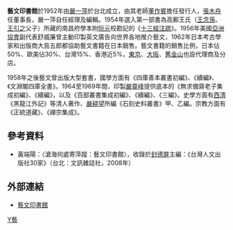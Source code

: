 {{unreferenced|time=2018-11-28T09:09:37+00:00}}
{{advert|time=2012-02-04T17:24:00+00:00}}
{{Infobox Company 
|company_name = 藝文印書館股份有限公司
|company_name_en = Yee Wen Publishing Co., Ltd.
|company_logo = Yee Wen Publishing light box 20180106.jpg
|company_type = 股份有限公司
|company_slogan = 
|traded_as =  非上市
|local_code_name = TW
|local_code = 33444700
|foundation = 1952年
|location = {{TWN}}[[台北市|台北市]][[大安區_(臺北市)|大安區]][[羅斯福路_(台北市)|羅斯福路]]三段253號4樓之3
|key_people = 嚴圭民  
|industry = [[出版|出版業]]
|products = 書籍
|capital = [[新台幣|新台幣]]6,000,000元
|revenue = 
|operating_income = 
|profit = 
|market_value =
|num_employees =
|P/E ratio =
|earnings per share =
|Net asset value =
|accounting_period = 
|parent = 
|divisions =
|subsid = 
|homepage = [http://blog.roodo.com/yeewenbooks blog.roodo.com/yeewenbooks]
|footnotes = 
}}
'''藝文印書館'''於1952年由[[嚴一萍|嚴一萍]]於台北成立，由其老師[[董作賓|董作賓]]擔任發行人，[[張木舟|張木舟]]任董事長，嚴一萍自任經理及編輯。1954年選入第一部書為高郵王氏（[[王念孫|王念孫]]、[[王引之|王引之]]父子）所藏的南昌府學本附[[阮元|阮元]]校勘記的《[[十三經注疏|十三經注疏]]》。1956年美國[[亞洲協會|亞洲協會]]副代表舒威廉曾主動印製英文廣告向世界各地推介藝文，1962年日本考古學家{{link-jp|梅原末治|梅原末治}}和出版商大島五郎都協助藝文書籍在日本銷售。藝文書籍的銷售比例，日本佔50%、歐美佔30%、台灣15%、香港近5%，[[東京|東京]]、[[大阪市|大阪]]、[[舊金山|舊金山]]也設代理商及分店。

1958年之後藝文曾出版大型套書，國學方面有《四庫善本叢書初編》、《續編》、《文淵閣四庫全書》。1964至1969年間，印製[[嚴靈峰|嚴靈峰]]提供底本的《無求備齋老子集成初編》、《續編》，以及《百部叢書集成初編》、《續編》、《三編》。史學方面有[[西清|西清]]《黑龍江外記》等清人著作、[[嚴耕望|嚴耕望]]所編《石刻史料叢書》甲、乙編。宗教方面有《正統道藏》、《禪宗集成》。

==參考資料==
{{reflist}}
*黃端陽：〈滄海何處寄萍蹤：藝文印書館〉，收錄於[[封德屏|封德屏]]主編：《台灣人文出版社30家》（台北：文訊雜誌社，2008年）

==外部連結==
*[https://web.archive.org/web/20140819142925/http://blog.roodo.com/yeewenbooks 藝文印書館]

[[Category:臺灣出版社|Y藝]]